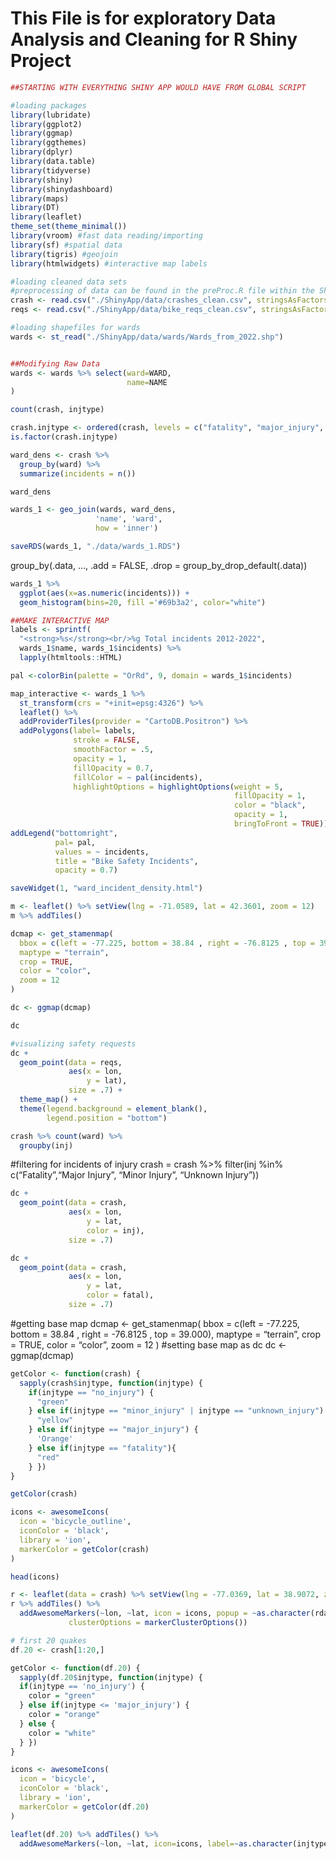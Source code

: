 # This File is for exploratory Data Analysis and Cleaning for R Shiny Project
```r

##STARTING WITH EVERYTHING SHINY APP WOULD HAVE FROM GLOBAL SCRIPT

#loading packages
library(lubridate)
library(ggplot2)
library(ggmap)
library(ggthemes)
library(dplyr)
library(data.table)
library(tidyverse)
library(shiny)
library(shinydashboard)
library(maps)
library(DT)
library(leaflet)
theme_set(theme_minimal())
library(vroom) #fast data reading/importing
library(sf) #spatial data
library(tigris) #geojoin
library(htmlwidgets) #interactive map labels

#loading cleaned data sets
#preprocessing of data can be found in the preProc.R file within the Shiny App
crash <- read.csv("./ShinyApp/data/crashes_clean.csv", stringsAsFactors = FALSE) #cleaned crash data involving at least one bicycle between 2012-2022
reqs <- read.csv("./ShinyApp/data/bike_reqs_clean.csv", stringsAsFactors = FALSE) #Safety requests shared by bikers, or shared by drivers and pedestrians regarding bikers

#loading shapefiles for wards
wards <- st_read("./ShinyApp/data/wards/Wards_from_2022.shp")


##Modifying Raw Data
wards <- wards %>% select(ward=WARD,
                          name=NAME
)
```



```r
count(crash, injtype)
```
```r
crash.injtype <- ordered(crash, levels = c("fatality", "major_injury", "minor_injury", "unknown_injury", "no_injury"))
is.factor(crash.injtype)
```


```r
ward_dens <- crash %>%
  group_by(ward) %>%
  summarize(incidents = n())

```
```r
ward_dens
```


```r
wards_1 <- geo_join(wards, ward_dens,
                   'name', 'ward',
                   how = 'inner')
```
```r
saveRDS(wards_1, "./data/wards_1.RDS")
```


group_by(.data, ..., .add = FALSE, .drop = group_by_drop_default(.data))

```r
wards_1 %>%
  ggplot(aes(x=as.numeric(incidents))) +
  geom_histogram(bins=20, fill ='#69b3a2', color="white")
```

```r
##MAKE INTERACTIVE MAP
labels <- sprintf(
  "<strong>%s</strong><br/>%g Total incidents 2012-2022",
  wards_1$name, wards_1$incidents) %>%
  lapply(htmltools::HTML)

pal <-colorBin(palette = "OrRd", 9, domain = wards_1$incidents)

map_interactive <- wards_1 %>%
  st_transform(crs = "+init=epsg:4326") %>%
  leaflet() %>%
  addProviderTiles(provider = "CartoDB.Positron") %>%
  addPolygons(label= labels,
              stroke = FALSE,
              smoothFactor = .5,
              opacity = 1,
              fillOpacity = 0.7,
              fillColor = ~ pal(incidents),
              highlightOptions = highlightOptions(weight = 5,
                                                  fillOpacity = 1,
                                                  color = "black",
                                                  opacity = 1,
                                                  bringToFront = TRUE))
addLegend("bottomright",
          pal= pal,
          values = ~ incidents,
          title = "Bike Safety Incidents",
          opacity = 0.7)

saveWidget(1, "ward_incident_density.html")
```






```r
m <- leaflet() %>% setView(lng = -71.0589, lat = 42.3601, zoom = 12)
m %>% addTiles()
```





































































```r
dcmap <- get_stamenmap(
  bbox = c(left = -77.225, bottom = 38.84 , right = -76.8125 , top = 39.000),
  maptype = "terrain",
  crop = TRUE,
  color = "color",
  zoom = 12
)
```
```r
dc <- ggmap(dcmap)
```

```r
dc
```
```r
#visualizing safety requests
dc +
  geom_point(data = reqs,
             aes(x = lon,
                 y = lat),
             size = .7) +
  theme_map() +
  theme(legend.background = element_blank(),
        legend.position = "bottom")

```

```r
crash %>% count(ward) %>%
  groupby(inj)
```
#filtering for incidents of injury
crash = crash %>% filter(inj %in% c("Fatality","Major Injury", "Minor Injury", "Unknown Injury"))

```r

dc +
  geom_point(data = crash,
             aes(x = lon,
                 y = lat,
                 color = inj),
             size = .7)

```


```r

dc +
  geom_point(data = crash,
             aes(x = lon,
                 y = lat,
                 color = fatal),
             size = .7)
```



#getting base map
dcmap <- get_stamenmap(
  bbox = c(left = -77.225, bottom = 38.84 , right = -76.8125 , top = 39.000),
  maptype = "terrain",
  crop = TRUE,
  color = "color",
  zoom = 12
)
#setting base map as dc
dc <- ggmap(dcmap)

```r
getColor <- function(crash) {
  sapply(crash$injtype, function(injtype) {
    if(injtype == "no_injury") {
      "green"
    } else if(injtype == "minor_injury" | injtype == "unknown_injury") {
      "yellow"
    } else if(injtype == "major_injury") {
      'Orange'
    } else if(injtype == "fatality"){
      "red"
    } })
}
```
```r
getColor(crash)
```
```r
icons <- awesomeIcons(
  icon = 'bicycle_outline',
  iconColor = 'black',
  library = 'ion',
  markerColor = getColor(crash)
)
```


```r
head(icons)
```
```r
r <- leaflet(data = crash) %>% setView(lng = -77.0369, lat = 38.9072, zoom = 12)
r %>% addTiles() %>%
  addAwesomeMarkers(~lon, ~lat, icon = icons, popup = ~as.character(rdate), label = ~as.character(injtype),
             clusterOptions = markerClusterOptions())
```
```r
# first 20 quakes
df.20 <- crash[1:20,]

getColor <- function(df.20) {
  sapply(df.20$injtype, function(injtype) {
  if(injtype == 'no_injury') {
    color = "green"
  } else if(injtype <= 'major_injury') {
    color = "orange"
  } else {
    color = "white"
  } })
}

icons <- awesomeIcons(
  icon = 'bicycle',
  iconColor = 'black',
  library = 'ion',
  markerColor = getColor(df.20)
)

leaflet(df.20) %>% addTiles() %>%
  addAwesomeMarkers(~lon, ~lat, icon=icons, label=~as.character(injtype))
```

